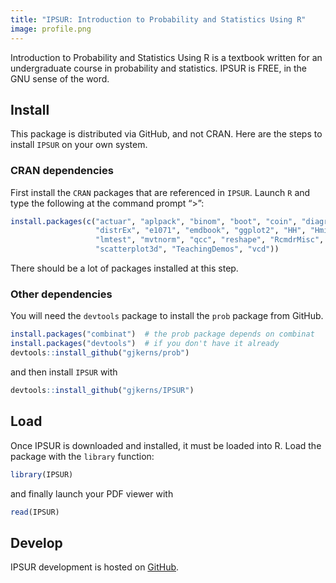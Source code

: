 ```yaml
---
title: "IPSUR: Introduction to Probability and Statistics Using R"
image: profile.png
---
```


Introduction to Probability and Statistics Using R is a textbook written for an undergraduate course in probability and statistics. IPSUR is FREE, in the GNU sense of the word.

## Install

This package is distributed via GitHub, and not CRAN. Here are the steps to install `IPSUR` on your own system.

### CRAN dependencies

First install the `CRAN` packages that are referenced in `IPSUR`. Launch `R` and type the following at the command prompt "\>":


```r
install.packages(c("actuar", "aplpack", "binom", "boot", "coin", "diagram",
                   "distrEx", "e1071", "emdbook", "ggplot2", "HH", "Hmisc",
                   "lmtest", "mvtnorm", "qcc", "reshape", "RcmdrMisc",
                   "scatterplot3d", "TeachingDemos", "vcd"))
```

There should be a lot of packages installed at this step.

### Other dependencies

You will need the `devtools` package to install the `prob` package from GitHub.  

```r
install.packages("combinat")  # the prob package depends on combinat
install.packages("devtools")  # if you don't have it already
devtools::install_github("gjkerns/prob")
```

and then install `IPSUR` with 

```r
devtools::install_github("gjkerns/IPSUR")
```


## Load

Once IPSUR is downloaded and installed, it must be loaded into R. Load the package with the `library` function:

```r
library(IPSUR)
```

and finally launch your PDF viewer with

```r
read(IPSUR)
```

## Develop

IPSUR development is hosted on [GitHub](https://github.com/gjkerns/IPSUR). 

<a rel="me" href="https://mathstodon.xyz/@gjkerns"></a>
